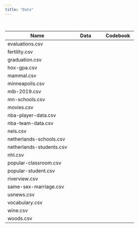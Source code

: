 ```yaml
---
title: "Data"
---
```



<br />


<table class="table">

<thead>
<tr>
<th style="width:50%;">Name</th>
<th style="width:25%;text-align:center;">Data</th>
<th style="width:25%;text-align:center;">Codebook</th>
</tr>
</thead>


<tbody>


<tr>
<td>evaluations.csv</td>
<td align="center" style="vertical-align:middle;">
  <a href="https://raw.githubusercontent.com/zief0002/bespectacled-antelope/main/data/evaluations.csv">
    <span class="fas fa-file-csv" style="font-size: 20px;"></span>
  </a>
</td>
<td align="center" style="vertical-align:middle;">
  <a href="http://zief0002.github.io/bespectacled-antelope/codebooks/evaluations.html">
    <span class="fas fa-book-open" style="font-size: 20px;"></span>
  </a>
</td>
</tr>


<!-- <tr>
<td>fci-2019.csv</td>
<td align="center" style="vertical-align:middle;">
  <a href="https://raw.githubusercontent.com/zief0002/bespectacled-antelope/main/data/fci-2019.csv">
    <span class="fas fa-file-csv" style="font-size: 20px;"></span>
  </a>
</td>
<td align="center" style="vertical-align:middle;">
  <a href="http://zief0002.github.io/bespectacled-antelope/codebooks/fci-2019.html">
    <span class="fas fa-book-open" style="font-size: 20px;"></span>
  </a>
</td>
</tr> -->


<tr>
<td>fertility.csv</td>
<td align="center" style="vertical-align:middle;">
  <a href="https://raw.githubusercontent.com/zief0002/bespectacled-antelope/main/data/fertility.csv">
    <span class="fas fa-file-csv" style="font-size: 20px;"></span>
  </a>
</td>
<td align="center" style="vertical-align:middle;">
  <a href="http://zief0002.github.io/bespectacled-antelope/codebooks/fertility.html">
    <span class="fas fa-book-open" style="font-size: 20px;"></span>
  </a>
</td>
</tr>

<tr>
<td>graduation.csv</td>
<td align="center" style="vertical-align:middle;">
  <a href="https://raw.githubusercontent.com/zief0002/bespectacled-antelope/main/data/graduation.csv">
    <span class="fas fa-file-csv" style="font-size: 20px;"></span>
  </a>
</td>
<td align="center" style="vertical-align:middle;">
  <a href="http://zief0002.github.io/bespectacled-antelope/codebooks/graduation.html">
    <span class="fas fa-book-open" style="font-size: 20px;"></span>
  </a>
</td>
</tr>


<tr>
<td>hox-gpa.csv</td>
<td align="center" style="vertical-align:middle;">
  <a href="https://raw.githubusercontent.com/zief0002/bespectacled-antelope/main/data/hox-gpa.csv">
    <span class="fas fa-file-csv" style="font-size: 20px;"></span>
  </a>
</td>
<td align="center" style="vertical-align:middle;">
  <a href="http://zief0002.github.io/bespectacled-antelope/codebooks/hox-gpa.html">
    <span class="fas fa-book-open" style="font-size: 20px;"></span>
  </a>
</td>
</tr>


<tr>
<td>mammal.csv</td>
<td align="center" style="vertical-align:middle;">
  [<span class="fas fa-file-csv" style="font-size: 20px;"></span>](https://raw.githubusercontent.com/zief0002/bespectacled-antelope/main/data/mammal.csv)
</td>
<td align="center" style="vertical-align:middle;">
  <!--[<span class="fas fa-book-open" style="font-size: 20px;"></span>](http://zief0002.github.io/bespectacled-antelope/codebooks/mlb-2019.html)-->
</td>
</tr>

<tr>
<td>minneapolis.csv</td>
<td align="center" style="vertical-align:middle;">
  [<span class="fas fa-file-csv" style="font-size: 20px;"></span>](https://raw.githubusercontent.com/zief0002/bespectacled-antelope/main/data/minneapolis.csv)
</td>
<td align="center" style="vertical-align:middle;">
  [<span class="fas fa-book-open" style="font-size: 20px;"></span>](http://zief0002.github.io/bespectacled-antelope/codebooks/minneapolis.html)
</td>
</tr>

<tr>
<td>mlb-2019.csv</td>
<td align="center" style="vertical-align:middle;">
  [<span class="fas fa-file-csv" style="font-size: 20px;"></span>](https://raw.githubusercontent.com/zief0002/bespectacled-antelope/main/data/mlb-2019.csv)
</td>
<td align="center" style="vertical-align:middle;">
  [<span class="fas fa-book-open" style="font-size: 20px;"></span>](http://zief0002.github.io/bespectacled-antelope/codebooks/mlb-2019.html)
</td>
</tr>

<tr>
<td>mn-schools.csv</td>
<td align="center" style="vertical-align:middle;">
  <a href="https://raw.githubusercontent.com/zief0002/bespectacled-antelope/main/data/mn-schools.csv">
    <span class="fas fa-file-csv" style="font-size: 20px;"></span>
  </a>
</td>
<td align="center" style="vertical-align:middle;">
  <a href="http://zief0002.github.io/bespectacled-antelope/codebooks/mn-schools.html">
    <span class="fas fa-book-open" style="font-size: 20px;"></span>
  </a>
</td>
</tr>

<tr>
<td>movies.csv</td>
<td align="center" style="vertical-align:middle;">
  <a href="https://raw.githubusercontent.com/zief0002/bespectacled-antelope/main/data/movies.csv">
    <span class="fas fa-file-csv" style="font-size: 20px;"></span>
  </a>
</td>
<td align="center" style="vertical-align:middle;">
  <a href="http://zief0002.github.io/bespectacled-antelope/codebooks/movies.html">
    <span class="fas fa-book-open" style="font-size: 20px;"></span>
  </a>
</td>
</tr>

<tr>
<td>nba-player-data.csv</td>
<td align="center" style="vertical-align:middle;">
  <a href="https://raw.githubusercontent.com/zief0002/bespectacled-antelope/main/data/nba-player-data.csv">
    <span class="fas fa-file-csv" style="font-size: 20px;"></span>
  </a>
</td>
<td align="center" style="vertical-align:middle;">
  <a href="http://zief0002.github.io/bespectacled-antelope/codebooks/nba.html">
    <span class="fas fa-book-open" style="font-size: 20px;"></span>
  </a>
</td>
</tr>

<tr>
<td>nba-team-data.csv</td>
<td align="center" style="vertical-align:middle;">
  <a href="https://raw.githubusercontent.com/zief0002/bespectacled-antelope/main/data/nba-team-data.csv">
    <span class="fas fa-file-csv" style="font-size: 20px;"></span>
  </a>
</td>
<td align="center" style="vertical-align:middle;">
  <a href="http://zief0002.github.io/bespectacled-antelope/codebooks/nba.html">
    <span class="fas fa-book-open" style="font-size: 20px;"></span>
  </a>
</td>
</tr>


<tr>
<td>nels.csv</td>
<td align="center" style="vertical-align:middle;">
  <a href="https://raw.githubusercontent.com/zief0002/bespectacled-antelope/main/data/nels.csv">
    <span class="fas fa-file-csv" style="font-size: 20px;"></span>
  </a>
</td>
<td align="center" style="vertical-align:middle;">
  <a href="http://zief0002.github.io/bespectacled-antelope/codebooks/nels.html">
    <span class="fas fa-book-open" style="font-size: 20px;"></span>
  </a>
</td>
</tr>


<tr>
<td>netherlands-schools.csv</td>
<td align="center" style="vertical-align:middle;">
  <a href="https://raw.githubusercontent.com/zief0002/bespectacled-antelope/main/data/netherlands-schools.csv">
    <span class="fas fa-file-csv" style="font-size: 20px;"></span>
  </a>
</td>
<td align="center" style="vertical-align:middle;">
  <a href="http://zief0002.github.io/bespectacled-antelope/codebooks/netherlands.html">
    <span class="fas fa-book-open" style="font-size: 20px;"></span>
  </a>
</td>
</tr>

<tr>
<td>netherlands-students.csv</td>
<td align="center" style="vertical-align:middle;">
  <a href="https://raw.githubusercontent.com/zief0002/bespectacled-antelope/main/data/netherlands-students.csv">
    <span class="fas fa-file-csv" style="font-size: 20px;"></span>
  </a>
</td>
<td align="center" style="vertical-align:middle;">
  <a href="http://zief0002.github.io/bespectacled-antelope/codebooks/netherlands.html">
    <span class="fas fa-book-open" style="font-size: 20px;"></span>
  </a>
</td>
</tr>

<tr>
<td>nhl.csv</td>
<td align="center" style="vertical-align:middle;">
  <a href="https://raw.githubusercontent.com/zief0002/bespectacled-antelope/main/data/nhl.csv">
    <span class="fas fa-file-csv" style="font-size: 20px;"></span>
  </a>
</td>
<td align="center" style="vertical-align:middle;">
  <a href="http://zief0002.github.io/bespectacled-antelope/codebooks/nhl.html">
    <span class="fas fa-book-open" style="font-size: 20px;"></span>
  </a>
</td>
</tr>

<tr>
<td>popular-classroom.csv</td>
<td align="center" style="vertical-align:middle;">
  <a href="https://raw.githubusercontent.com/zief0002/bespectacled-antelope/main/data/popular-classroom.csv">
    <span class="fas fa-file-csv" style="font-size: 20px;"></span>
  </a>
</td>
<td align="center" style="vertical-align:middle;">
  <a href="http://zief0002.github.io/bespectacled-antelope/codebooks/popular.html">
    <span class="fas fa-book-open" style="font-size: 20px;"></span>
  </a>
</td>
</tr>

<tr>
<td>popular-student.csv</td>
<td align="center" style="vertical-align:middle;">
  <a href="https://raw.githubusercontent.com/zief0002/bespectacled-antelope/main/data/popular-student.csv">
    <span class="fas fa-file-csv" style="font-size: 20px;"></span>
  </a>
</td>
<td align="center" style="vertical-align:middle;">
  <a href="http://zief0002.github.io/bespectacled-antelope/codebooks/popular.html">
    <span class="fas fa-book-open" style="font-size: 20px;"></span>
  </a>
</td>
</tr>

<!-- <tr> -->
<!-- <td>risky-behavior.csv</td> -->
<!-- <td align="center" style="vertical-align:middle;"> -->
<!--   <a href="https://raw.githubusercontent.com/zief0002/bespectacled-antelope/main/data/risky-behavior.csv"> -->
<!--     <span class="fas fa-file-csv" style="font-size: 20px;"></span> -->
<!--   </a> -->
<!-- </td> -->
<!-- <td align="center" style="vertical-align:middle;"> -->
<!--   <span class="fas fa-book-open" style="color: #f1f1f1; font-size: 20px;"></span> -->
<!-- </td> -->
<!-- </tr> -->


<tr>
<td>riverview.csv</td>
<td align="center" style="vertical-align:middle;">
  <a href="https://raw.githubusercontent.com/zief0002/bespectacled-antelope/main/data/riverview.csv">
    <span class="fas fa-file-csv" style="font-size: 20px;"></span>
  </a>
</td>
<td align="center" style="vertical-align:middle;">
  <a href="http://zief0002.github.io/bespectacled-antelope/codebooks/riverview.html">
    <span class="fas fa-book-open" style="font-size: 20px;"></span>
  </a>
</td>
</tr>

<tr>
<td>same-sex-marriage.csv</td>
<td align="center" style="vertical-align:middle;">
  <a href="https://raw.githubusercontent.com/zief0002/bespectacled-antelope/main/data/same-sex-marriage.csv">
    <span class="fas fa-file-csv" style="font-size: 20px;"></span>
  </a>
</td>
<td align="center" style="vertical-align:middle;">
  <a href="http://zief0002.github.io/bespectacled-antelope/codebooks/same-sex-marriage.html">
    <span class="fas fa-book-open" style="font-size: 20px;"></span>
  </a>
</td>
</tr>

<!-- <tr> -->
<!-- <td>stop-and-frisk.csv</td> -->
<!-- <td align="center" style="vertical-align:middle;"> -->
<!--   <a href="https://raw.githubusercontent.com/zief0002/bespectacled-antelope/main/data/stop-and-frisk.csv"> -->
<!--     <span class="fas fa-file-csv" style="font-size: 20px;"></span> -->
<!--   </a> -->
<!-- </td> -->
<!-- <td align="center" style="vertical-align:middle;"> -->
<!--   <span class="fas fa-book-open" style="color: #f1f1f1; font-size: 20px;"></span> -->
<!-- </td> -->
<!-- </tr> -->


<tr>
<td>usnews.csv</td>
<td align="center" style="vertical-align:middle;">
  <a href="https://raw.githubusercontent.com/zief0002/bespectacled-antelope/main/data/usnews.csv">
    <span class="fas fa-file-csv" style="font-size: 20px;"></span>
  </a>
</td>
<td align="center" style="vertical-align:middle;">
  <a href="http://zief0002.github.io/bespectacled-antelope/codebooks/usnews.html">
    <span class="fas fa-book-open" style="font-size: 20px;"></span>
  </a>
</td>
</tr>


<tr>
<td>vocabulary.csv</td>
<td align="center" style="vertical-align:middle;">
  <a href="https://raw.githubusercontent.com/zief0002/bespectacled-antelope/main/data/vocabulary.csv">
    <span class="fas fa-file-csv" style="font-size: 20px;"></span>
  </a>
</td>
<td align="center" style="vertical-align:middle;">
  <a href="http://zief0002.github.io/bespectacled-antelope/codebooks/vocabulary.html">
    <span class="fas fa-book-open" style="font-size: 20px;"></span>
  </a>
</td>
</tr>

<tr>
<td>wine.csv</td>
<td align="center" style="vertical-align:middle;">
  <a href="https://raw.githubusercontent.com/zief0002/bespectacled-antelope/main/data/wine.csv">
    <span class="fas fa-file-csv" style="font-size: 20px;"></span>
  </a>
</td>
<td align="center" style="vertical-align:middle;">
  <a href="http://zief0002.github.io/bespectacled-antelope/codebooks/wine.html">
    <span class="fas fa-book-open" style="font-size: 20px;"></span>
  </a>
</td>
</tr>


<tr>
<td>woods.csv</td>
<td align="center" style="vertical-align:middle;">
  <a href="https://raw.githubusercontent.com/zief0002/bespectacled-antelope/main/data/woods.csv">
    <span class="fas fa-file-csv" style="font-size: 20px;"></span>
  </a>
</td>
<td align="center" style="vertical-align:middle;">
  <a href="http://zief0002.github.io/bespectacled-antelope/codebooks/woods.html">
    <span class="fas fa-book-open" style="font-size: 20px;"></span>
  </a>
</td>
</tr>







</tbody>
</table>




